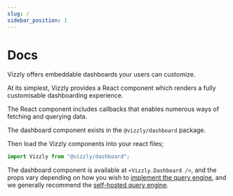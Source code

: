 ```yaml
---
slug: /
sidebar_position: 1
---
```


# Docs

Vizzly offers embeddable dashboards your users can customize.

At its simplest, Vizzly provides a React component which renders a fully customisable dashboarding experience.

The React component includes callbacks that enables numerous ways of fetching and querying data.

The dashboard component exists in the `@vizzly/dashboard` package.


<Install />

Then load the Vizzly components into your react files;

```ts
import Vizzly from "@vizzly/dashboard";
```

The dashboard component is available at `<Vizzly.Dashboard />`, and the props vary depending on how you wish to [implement the query engine](/category/query-engines), and we generally recommend the [self-hosted query engine](/query-engines/self-hosted-query-engine).

